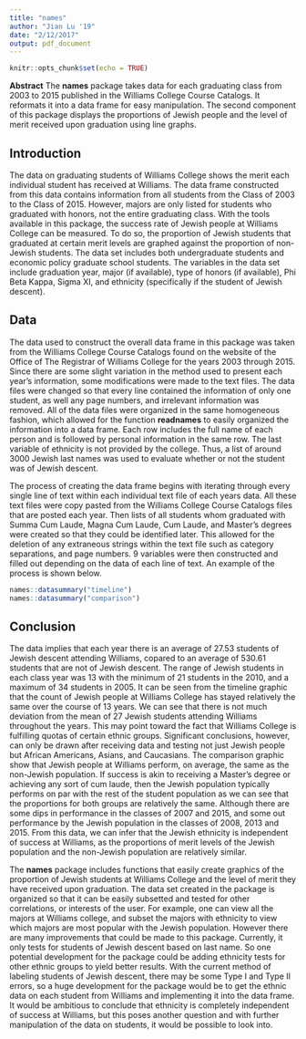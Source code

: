 ```yaml
---
title: "names"
author: "Jian Lu '19"
date: "2/12/2017"
output: pdf_document
---
```


```r
knitr::opts_chunk$set(echo = TRUE)
```

**Abstract** The **names** package takes data for each graduating class from 2003 to 2015 published in the Williams College Course Catalogs. It reformats it into a data frame for easy manipulation. The second component of this package displays the proportions of Jewish people and the level of merit received upon graduation using line graphs.


## Introduction

The data on graduating students of Williams College shows the merit each individual student has received at Williams. The data frame constructed from this data contains information from all students from the Class of 2003 to the Class of 2015. However, majors are only listed for students who graduated with honors, not the entire graduating class. With the tools available in this package, the success rate of Jewish people at Williams College can be measured. To do so, the proportion of Jewish students that graduated at certain merit levels are graphed against the proportion of non-Jewish students. The data set includes both undergraduate students and economic policy graduate school students. The variables in the data set include graduation year, major (if available), type of honors (if available), Phi Beta Kappa, Sigma XI, and ethnicity (specifically if the student of Jewish descent). 

## Data
The data used to construct the overall data frame in this package was taken from the Williams College Course Catalogs found on the website of the Office of The Registrar of Williams College for the years 2003 through 2015. Since there are some slight variation in the method used to present each year's information, some modifications were made to the text files. The data files were changed so that every line contained the information of only one student, as well any page numbers, and irrelevant information was removed. All of the data files were organized in the same homogeneous fashion, which allowed for the function **readnames** to easily organized the information into a data frame. Each row includes the full name of each person and is followed by personal information in the same row. The last variable of ethnicity is not provided by the college. Thus, a list of around 3000 Jewish last names was used to evaluate whether or not the student was of Jewish descent.

The process of creating the data frame begins with iterating through every single line of text within each individual text  file of each years data. All these text files were copy pasted from the Williams College Course Catalogs files that are  posted each year. Then lists of all students whom graduated with Summa Cum Laude, Magna Cum Laude, Cum Laude, and Master's  degrees were created so that they could be identified later. This allowed for the deletion of any extraneous strings within the text file such as category separations, and page numbers. 9 variables were then constructed and filled out depending on the data of each line of text. An example of the process is shown below.

<!---
"*Anna Lubomirova Andonova, with highest honors in Economics" is the original string of one the names in the names2003.txt

The readnames function first checks if her name is on any of the lists of degrees of merit. 
The string of her name matches with the string found in summacumlaude.txt, so degree <- "Summa Cum Laude"

Then the function checks for the appearance of * and † symbols notes down for Phi Beta Kappa and SigmaXI.
The text of each name is organized so that the string "highest" appears if major or honors is mentioned.

So if the string contains "highest", in which this case it does, the function deletes every character up to and including
"in", so that only the string of the major is left. major <- "Economics"

It then checks for if the recipient received "highest honors" or just "honors". honors <- "Highest Honors"

After all that information is gathered, every string besides the name is deleted which is done by deleting the symbols, 
and everything string after the comma, leaving the function with just the name.
At this point the function uses regex isolate the last word, which is the last name and searches for matches with the list
of Jewish last names. The entire string is changed to lower case, so case is ignored. We see that Andonova is not Jewish

All the variables are constructed into a matrix of 8 variables
namevector <- matrix(c(name,year, major, honors, phi, sigma, degree, jewstatus), nrow = 1, ncol = 8)

This process is repeated for every single name throughout the years of 2003 to 2015. 
Using rbind all the matrices are combined together in order to create the final dataset.
-->

```r
names::datasummary("timeline")
names::datasummary("comparison")
```


## Conclusion
The data implies that each year there is an average of 27.53 students of Jewish descent attending Williams, copared to an average of 530.61 students that are not of Jewish descent. The range of Jewish students in each class year was 13 with the minimum of 21 students in the 2010, and a maximum of 34 students in 2005. It can be seen from the timeline graphic that the count of Jewish people at Williams College has stayed relatively the same over the course of 13 years. We can see that there is not much deviation from the mean of 27 Jewish students attending Williams throughout the years. This may point toward the fact that Williams College is fulfilling quotas of certain ethnic groups. Significant conclusions, however, can only be drawn after receiving data and testing not just Jewish people but African Americans, Asians, and Caucasians. The comparison graphic show that Jewish people at Williams perform, on average, the same as the non-Jewish population. If success is akin to receiving a Master's degree or achieving any sort of cum laude, then the Jewish population typically performs on par with the rest of the student population as we can see that the proportions for both groups are relatively the same. Although there are some dips in performance in the classes of 2007 and 2015, and some out performance by the Jewish population in the classes of 2008, 2013 and 2015. From this data, we can infer that the Jewish ethnicity is independent of success at Williams, as the proportions of merit levels of the Jewish population and the non-Jewish population are relatively similar. 

The **names** package includes functions that easily create graphics of the proportion of Jewish students at Williams College and the level of merit they have received upon graduation. The data set created in the package is organized so that it can be easily subsetted and tested for other correlations, or interests of the user. For example, one can view all the majors at Williams college, and subset the majors with ethnicity to view which majors are most popular with the Jewish population. However there are many improvements that could be made to this package. Currently, it only tests for students of Jewish descent based on last name. So one potential development for the package could be adding ethnicity tests for other ethnic groups to yield better results. With the current method of labeling students of Jewish descent, there may be some Type I and Type II errors, so a huge development for the package would be to get the ethnic data on each student from Williams and implementing it into the data frame. It would be ambitious to conclude that ethnicity is completely independent of success at Williams, but this poses another question and with further manipulation of the data on students, it would be possible to look into. 
